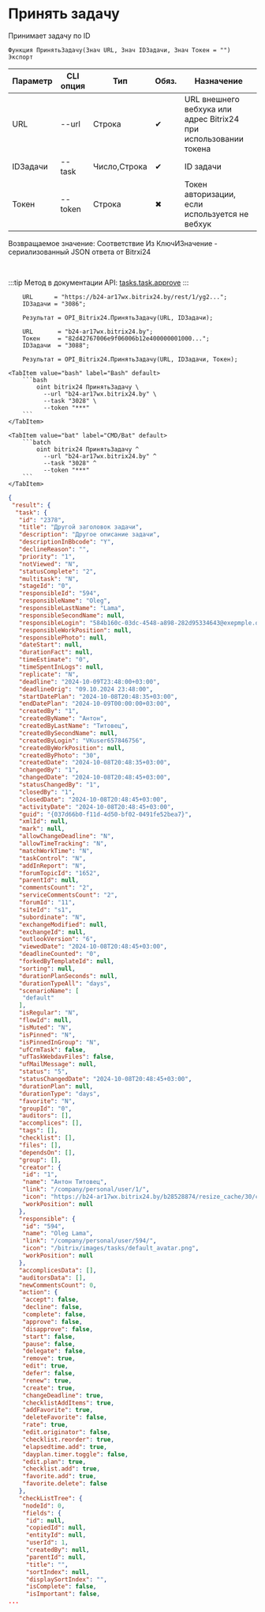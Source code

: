 ﻿---
sidebar_position: 7
---


# Принять задачу
 Принимает задачу по ID



`Функция ПринятьЗадачу(Знач URL, Знач IDЗадачи, Знач Токен = "") Экспорт`

  | Параметр | CLI опция | Тип | Обяз. | Назначение |
  |-|-|-|-|-|
  | URL | --url | Строка | &#x2714; | URL внешнего вебхука или адрес Bitrix24 при использовании токена |
  | IDЗадачи | --task | Число,Строка | &#x2714; | ID задачи |
  | Токен | --token | Строка | &#x2716; | Токен авторизации, если используется не вебхук |

  
  Возвращаемое значение:   Соответствие Из КлючИЗначение - сериализованный JSON ответа от Bitrxi24

<br/>

:::tip
Метод в документации API: [tasks.task.approve](https://dev.1c-bitrix.ru/rest_help/tasks/task/tasks/tasks_task_approve.php)
:::
<br/>


```bsl title="Пример использования для 1С:Предприятие/OneScript"
    URL      = "https://b24-ar17wx.bitrix24.by/rest/1/yg2...";
    IDЗадачи = "3086";

    Результат = OPI_Bitrix24.ПринятьЗадачу(URL, IDЗадачи);

    URL       = "b24-ar17wx.bitrix24.by";
    Токен     = "82d42767006e9f06006b12e400000001000...";
    IDЗадачи  = "3088";

    Результат = OPI_Bitrix24.ПринятьЗадачу(URL, IDЗадачи, Токен);
```
    

 <Tabs>
  
    <TabItem value="bash" label="Bash" default>
        ```bash
            oint bitrix24 ПринятьЗадачу \
              --url "b24-ar17wx.bitrix24.by" \
              --task "3028" \
              --token "***"
        ```
    </TabItem>
  
    <TabItem value="bat" label="CMD/Bat" default>
        ```batch
            oint bitrix24 ПринятьЗадачу ^
              --url "b24-ar17wx.bitrix24.by" ^
              --task "3028" ^
              --token "***"
        ```
    </TabItem>
</Tabs>


```json title="Результат"
{
 "result": {
  "task": {
   "id": "2378",
   "title": "Другой заголовок задачи",
   "description": "Другое описание задачи",
   "descriptionInBbcode": "Y",
   "declineReason": "",
   "priority": "1",
   "notViewed": "N",
   "statusComplete": "2",
   "multitask": "N",
   "stageId": "0",
   "responsibleId": "594",
   "responsibleName": "Oleg",
   "responsibleLastName": "Lama",
   "responsibleSecondName": null,
   "responsibleLogin": "584b160c-03dc-4548-a898-282d95334643@exepmple.org",
   "responsibleWorkPosition": null,
   "responsiblePhoto": null,
   "dateStart": null,
   "durationFact": null,
   "timeEstimate": "0",
   "timeSpentInLogs": null,
   "replicate": "N",
   "deadline": "2024-10-09T23:48:00+03:00",
   "deadlineOrig": "09.10.2024 23:48:00",
   "startDatePlan": "2024-10-08T20:48:35+03:00",
   "endDatePlan": "2024-10-09T00:00:00+03:00",
   "createdBy": "1",
   "createdByName": "Антон",
   "createdByLastName": "Титовец",
   "createdBySecondName": null,
   "createdByLogin": "VKuser657846756",
   "createdByWorkPosition": null,
   "createdByPhoto": "30",
   "createdDate": "2024-10-08T20:48:35+03:00",
   "changedBy": "1",
   "changedDate": "2024-10-08T20:48:45+03:00",
   "statusChangedBy": "1",
   "closedBy": "1",
   "closedDate": "2024-10-08T20:48:45+03:00",
   "activityDate": "2024-10-08T20:48:45+03:00",
   "guid": "{037d66b0-f11d-4d50-bf02-0491fe52bea7}",
   "xmlId": null,
   "mark": null,
   "allowChangeDeadline": "N",
   "allowTimeTracking": "N",
   "matchWorkTime": "N",
   "taskControl": "N",
   "addInReport": "N",
   "forumTopicId": "1652",
   "parentId": null,
   "commentsCount": "2",
   "serviceCommentsCount": "2",
   "forumId": "11",
   "siteId": "s1",
   "subordinate": "N",
   "exchangeModified": null,
   "exchangeId": null,
   "outlookVersion": "6",
   "viewedDate": "2024-10-08T20:48:45+03:00",
   "deadlineCounted": "0",
   "forkedByTemplateId": null,
   "sorting": null,
   "durationPlanSeconds": null,
   "durationTypeAll": "days",
   "scenarioName": [
    "default"
   ],
   "isRegular": "N",
   "flowId": null,
   "isMuted": "N",
   "isPinned": "N",
   "isPinnedInGroup": "N",
   "ufCrmTask": false,
   "ufTaskWebdavFiles": false,
   "ufMailMessage": null,
   "status": "5",
   "statusChangedDate": "2024-10-08T20:48:45+03:00",
   "durationPlan": null,
   "durationType": "days",
   "favorite": "N",
   "groupId": "0",
   "auditors": [],
   "accomplices": [],
   "tags": [],
   "checklist": [],
   "files": [],
   "dependsOn": [],
   "group": [],
   "creator": {
    "id": "1",
    "name": "Антон Титовец",
    "link": "/company/personal/user/1/",
    "icon": "https://b24-ar17wx.bitrix24.by/b28528874/resize_cache/30/c0120a8d7c10d63c83e32398d1ec4d9e/main/d7e/d7e99cf556e4ab676463dae2c00ddfbb/a7e0af6899300e3c684caeca5c334d81.jpg",
    "workPosition": null
   },
   "responsible": {
    "id": "594",
    "name": "Oleg Lama",
    "link": "/company/personal/user/594/",
    "icon": "/bitrix/images/tasks/default_avatar.png",
    "workPosition": null
   },
   "accomplicesData": [],
   "auditorsData": [],
   "newCommentsCount": 0,
   "action": {
    "accept": false,
    "decline": false,
    "complete": false,
    "approve": false,
    "disapprove": false,
    "start": false,
    "pause": false,
    "delegate": false,
    "remove": true,
    "edit": true,
    "defer": false,
    "renew": true,
    "create": true,
    "changeDeadline": true,
    "checklistAddItems": true,
    "addFavorite": true,
    "deleteFavorite": false,
    "rate": true,
    "edit.originator": false,
    "checklist.reorder": true,
    "elapsedtime.add": true,
    "dayplan.timer.toggle": false,
    "edit.plan": true,
    "checklist.add": true,
    "favorite.add": true,
    "favorite.delete": false
   },
   "checkListTree": {
    "nodeId": 0,
    "fields": {
     "id": null,
     "copiedId": null,
     "entityId": null,
     "userId": 1,
     "createdBy": null,
     "parentId": null,
     "title": "",
     "sortIndex": null,
     "displaySortIndex": "",
     "isComplete": false,
     "isImportant": false,
...
```
